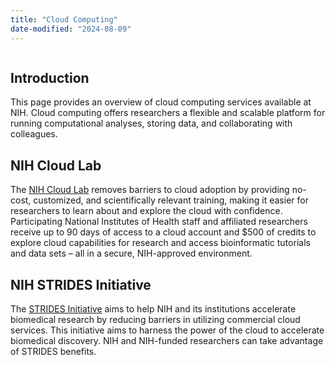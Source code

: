 ```yaml
---
title: "Cloud Computing"
date-modified: "2024-08-09"
---
```


![]()

## Introduction

This page provides an overview of cloud computing services available at NIH. Cloud computing offers researchers a flexible and scalable platform for running computational analyses, storing data, and collaborating with colleagues.

## NIH Cloud Lab

The [NIH Cloud Lab](https://cloud.nih.gov/resources/cloudlab/) removes barriers to cloud adoption by providing no-cost, customized, and scientifically relevant training, making it easier for researchers to learn about and explore the cloud with confidence. Participating National Institutes of Health staff and affiliated researchers receive up to 90 days of access to a cloud account and $500 of credits to explore cloud capabilities for research and access bioinformatic tutorials and data sets – all in a secure, NIH-approved environment.

## NIH STRIDES Initiative

The [STRIDES Initiative](https://cloud.nih.gov/) aims to help NIH and its institutions accelerate biomedical research by reducing barriers in utilizing commercial cloud services. This initiative aims to harness the power of the cloud to accelerate biomedical discovery. NIH and NIH-funded researchers can take advantage of STRIDES benefits.
